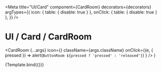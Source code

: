 

<Meta
  title="UI/Card"
  component={CardRoom}
  decorators={decorators}
  argTypes={{
    icon: { table: { disable: true } },
    onClick: { table: { disable: true } },
  }}
/>

# UI / Card / CardRoom

  <CardRoom
    {...args}
    icon={<IconSofa className="fill-white" />}
    className={args.className}
    onClick={(e, { pressed }) =>
      alert(`ButtonRoom ${pressed ? 'pressed' : 'released'}`)
    }
  />
)

<Canvas withToolbar>
  <Story
    name="CardRoom"
    args={{
      color: 'magenta',
      title: '19 °C',
      label: 'Living room',
      pressed: false,
      className: `${className} p-5`,
    }}
  >
    {Template.bind({})}
  </Story>
</Canvas>

<ArgsTable story="CardRoom" />
